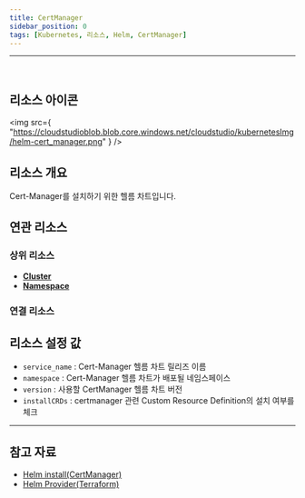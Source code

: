 ```yaml
---
title: CertManager
sidebar_position: 0
tags: [Kubernetes, 리소스, Helm, CertManager]
---
```



<hr />
<br />


## 리소스 아이콘

<img
    src={
        "https://cloudstudioblob.blob.core.windows.net/cloudstudio/kubernetesImg/helm-cert_manager.png"
    }
/>

## 리소스 개요

Cert-Manager를 설치하기 위한 헬름 차트입니다.

## 연관 리소스

### 상위 리소스

-   [**Cluster**](https://docs.cstudio.app/docs/resource/kubernetes/Base/Cluster)
-   [**Namespace**](https://docs.cstudio.app/docs/resource/kubernetes/Core/Namespace)

### 연결 리소스



## 리소스 설정 값

-   `service_name` : Cert-Manager 헬름 차트 릴리즈 이름
-   `namespace` : Cert-Manager 헬름 차트가 배포될 네임스페이스
-   `version` : 사용할 CertManager 헬름 차트 버전
-   `installCRDs` : certmanager 관련 Custom Resource Definition의 설치 여부를 체크


---

## 참고 자료

-   [Helm install(CertManager)](https://cert-manager.io/docs/installation/helm/)
-   [Helm Provider(Terraform)](https://registry.terraform.io/providers/hashicorp/helm/latest/docs)

